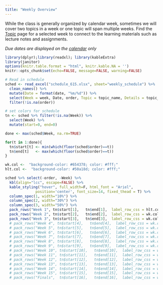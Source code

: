 ```yaml
---
title: "Weekly Overview"
---
```


While the class is generally organized by calendar week, sometimes we will cover two topics in a week or one topic will span multiple weeks. Find the [Topic](topics.html) page for a selected week to connect to the learning materials such as lecture notes and assignments. 

_Due dates are displayed on the [calendar](calendar) only_

```r
library(dplyr);library(readxl); library(kableExtra)
library(janitor)
options(knitr.table.format = "html", knitr.kable.NA = '') 
knitr::opts_chunk$set(echo=FALSE, message=FALSE, warning=FALSE) 

# Read in schedule
sched <- read_excel("schedule_615.xlsx", sheet="weekly_schedule") %>% 
  clean_names() %>%
  mutate(Date = format(date, "%m/%d")) %>% 
  select(Week = week, Date, order, Topic = topic_name, Details = topic_subtitle) %>%
  filter(!is.na(order))

# set colors for schedule
tn <- sched %>% filter(!is.na(Week)) %>% 
  select(Week) %>% 
  mutate(start=0, end=0)

done <- max(sched$Week, na.rm=TRUE)

for(t in 1:done){
  tn$start[t] <- min(which(floor(sched$order)==t))
  tn$end[t]   <- max(which(floor(sched$order)==t))
}

wk.col <-  "background-color: #654378; color: #fff;"
hlt.col <-  "background-color: #50a18d; color: #fff;"

```

```r
sched %>% select(-order, -Week) %>%
  kbl(align="lcc", escape=FALSE) %>%
  kable_styling("hover", full_width=F, html_font = "Ariel",
              position='center', font_size=14, fixed_thead = T) %>%
  column_spec(1, width="10%") %>% 
  column_spec(2, width="30%") %>% 
  column_spec(3, width="50%") %>% 
  pack_rows("Week 1", tn$start[1],   tn$end[1],  label_row_css = hlt.col) %>%
  pack_rows("Week 2", tn$start[2],   tn$end[2],  label_row_css = wk.col) %>%
  pack_rows("Week 3", tn$start[3],   tn$end[3],  label_row_css = wk.col) 
  # pack_rows("Week 4", tn$start[4],   tn$end[4],  label_row_css = wk.col) %>%
  # pack_rows("Week 5", tn$start[5],   tn$end[5],  label_row_css = wk.col) %>%
  # pack_rows("Week 6", tn$start[6],   tn$end[6],  label_row_css = wk.col) %>%
  # pack_rows("Week 7", tn$start[7],   tn$end[7],  label_row_css = wk.col) %>%
  # pack_rows("Week 8", tn$start[8],   tn$end[8],  label_row_css = wk.col) %>%
  # pack_rows("Week 9", tn$start[9],   tn$end[9],  label_row_css = wk.col) %>%
  # pack_rows("Week 10", tn$start[10],   tn$end[10],  label_row_css = wk.col) %>%
  # pack_rows("Week 11", tn$start[11],   tn$end[11],  label_row_css = wk.col) %>%
  # pack_rows("Week 12", tn$start[12],   tn$end[12],  label_row_css = wk.col) %>%
  # pack_rows("Week 13", tn$start[13],   tn$end[13],  label_row_css = wk.col) %>%
  # pack_rows("Week 14", tn$start[14],   tn$end[14],  label_row_css = wk.col) %>%
  # pack_rows("Week 15", tn$start[15],   tn$end[15],  label_row_css = wk.col) %>%
  # pack_rows("Finals",  tn$start[16],   tn$end[16],  label_row_css = wk.col)
```
